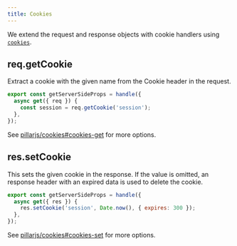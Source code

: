 ```yaml
---
title: Cookies
---
```


We extend the request and response objects with cookie handlers using [`cookies`](https://www.npmjs.com/package/cookies).

## req.getCookie

Extract a cookie with the given name from the Cookie header in the request.

```js
export const getServerSideProps = handle({
  async get({ req }) {
    const session = req.getCookie('session');
  },
});
```

See [pillarjs/cookies#cookies-get](https://github.com/pillarjs/cookies/tree/d2111627e8ff2e29f90e75d1f1cc4164c5a07a3f#cookiesget-name--options--) for more options.

## res.setCookie

This sets the given cookie in the response. If the value is omitted, an response header with an expired data is used to delete the cookie.

```js
export const getServerSideProps = handle({
  async get({ res }) {
    res.setCookie('session', Date.now(), { expires: 300 });
  },
});
```

See [pillarjs/cookies#cookies-set](https://github.com/pillarjs/cookies/tree/d2111627e8ff2e29f90e75d1f1cc4164c5a07a3f#cookiesset-name--value---options--) for more options.
